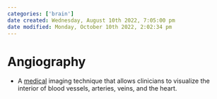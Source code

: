 ```yaml
---
categories: ['brain']
date created: Wednesday, August 10th 2022, 7:05:00 pm
date modified: Monday, October 10th 2022, 2:02:34 pm
---
```


# Angiography
- A [medical](medical.qmd) imaging technique that allows clinicians to visualize the interior of blood vessels, arteries, veins, and the heart.



